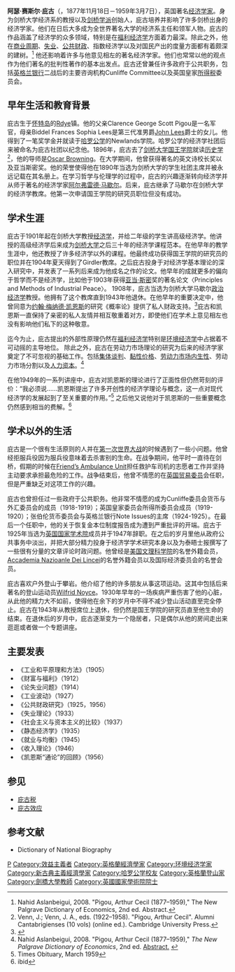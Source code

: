 {{noteTA
|1=zh-tw:亞瑟; zh-cn:阿瑟; zh-hk:亞瑟
|2=zh-tw:塞西爾; zh-cn:赛斯尔; zh-hk:塞西爾
|3=zh-tw:皮古; zh-cn:庇古; zh-hk:庇古
|G1=Economics
}}
{{Infobox_Person
| name             = 阿瑟·赛斯尔·庇古
|image= A.C. Pigou.jpg
|box_width= 185px
| caption          = 阿瑟·赛斯尔·庇古
|occupation= 经济学家
| period =  
|birth_name=
| other_names =
| Sex = 男
|birth_date= 1877年11月18日
|birth_place=[[英国|英国]][[怀特岛郡|怀特岛郡]][[賴德_(懷特島)|賴德]]
|death_date= 1959年3月7日
|death_place=英國[[劍橋郡|劍橋郡]][[劍橋|劍橋]]
| nationality = {{英国}}
| residence = 
| party = 
| religion =  
| spouse = 
| relatives =
|education= [[剑桥大学|剑桥大学]]
| past =  [[剑桥大学|剑桥大学]]马歇尔政治经济学教授
| work =
|awards= 1899 [[Chancellor's_Gold_Medal|Chancellor's Gold Medal]]<br>1903 [[Adam_Smith_Prize|Adam Smith Prize]]
| school_tradition = [[新古典主义经济学|新古典主义经济学]]
| influences       = [[艾尔弗雷德·马歇尔|艾尔弗雷德·马歇尔]]
| opposed          = [[约翰·梅纳德·凯恩斯|约翰·梅纳德·凯恩斯]]
| influenced       = [[尼可拉斯·格里高利·曼昆|尼可拉斯·格里高利·曼昆]]、[[艾伦·格林斯潘|艾伦·格林斯潘]]、[[保罗·沃尔克|保罗·沃尔克]]、[[保罗·克鲁格曼|保罗·克鲁格曼]]
| contributions    = [[外部性|外部性]]、[[庇古效应|庇古效应]]、[[庇古税|庇古税]]、[[Pigou_Club|Pigou Club]]
}}

'''阿瑟·赛斯尔·庇古'''（{{lang-en|Arthur Cecil Pigou}}，1877年11月18日－1959年3月7日），英国著名[[经济学家|经济学家]]。身为剑桥大学经济系的教授以及[[剑桥学派|剑桥学派]]创始人，庇古培养并影响了许多剑桥出身的经济学家。他们在日后大多成为全世界著名大学的经济系主任和领军人物。庇古的作品涵盖了经济学的众多领域，特别是在[[福利经济学|福利经济学]]方面着力最深。除此之外，他在[[商业周期|商业周期]]、[[失业|失业]]、[[公共财政|公共财政]]、指数经济学以及对国民产出的度量方面都有着颇深的建树。<ref> Nahid Aslanbeigui, 2008. "Pigou, Arthur Cecil (1877–1959)," The New Palgrave Dictionary of Economics, 2nd ed. Abstract.</ref> 他还影响着许多与他意见相左的著名经济学家。他们也常常以他的观点作为他们著名的批判性著作的基本出发点。庇古还曾兼任许多政府于公共职务，包括[[英格兰银行|英格兰银行]]二战后的主要咨询机构Cunliffe Committee以及英国皇家[[所得税|所得税]]委员会。

== 早年生活和教育背景 ==
庇古生于[[怀特岛|怀特岛]]的[[Rdye|Rdye]]镇。他的父亲Clarence George Scott Pigou是一名军官，母亲Biddel Frances Sophia Lees是第三代准男爵[[John_Lees|John Lees]]爵士的女儿。他得到了一笔奖学金并就读于[[哈罗公学|哈罗公学]]的Newlands学院。哈罗公学的经济学社团后来被命名为庇古社团以纪念他。1896年，庇古去了[[剑桥大学国王学院|剑桥大学国王学院]]就读[[历史学|历史学]] <ref>Venn, J.; Venn, J. A., eds. (1922–1958). "Pigou, Arthur Cecil". Alumni Cantabrigienses (10 vols) (online ed.). Cambridge University Press.</ref>，他的导师是[[Oscar_Browning|Oscar Browning]]。在大学期间，他曾获得著名的英文诗校长奖以及亚当斯密奖。他的荣誉使得他在1890年当选为剑桥大学的学生社团主席并被永远记载在其名册上。在学习哲学与伦理学的过程中，庇古的兴趣逐渐转向经济学并从师于著名的经济学家[[阿尔弗雷德·马歇尔|阿尔弗雷德·马歇尔]]。后来，庇古继承了马歇尔在剑桥大学的经济学教席。他第一次申请国王学院的研究员职位但没有成功。

== 学术生涯 ==
庇古于1901年起在剑桥大学教授[[经济学|经济学]]，并给二年级的学生讲高级经济学。他讲授的高级经济学后来成为[[剑桥大学|剑桥大学]]之后三十年的经济学课程范本。在他早年的教学生涯中，他还教授了许多经济学以外的课程。他最终成功获得国王学院的研究员的职位并在1904年夏天得到了Girdler教席。之后庇古投身于对经济学基本理论的深入研究中，并发表了一系列后来成为他成名之作的论文。他早年的成就更多的偏向于哲学而不是经济学，比如他于1903年获得[[亚当·斯密|亚当·斯密]]奖的著名论文〈Principles and Methods of Industrial Peace〉。
1908年，庇古当选为剑桥大学马歇尔[[政治经济学|政治经济学]]教授。他拥有了这个教席直到1943年他退休。在他早年的重要决定中，他曾同意为[[约翰·梅纳德·凯恩斯|约翰·梅纳德·凯恩斯]]的研究《概率论》提供了私人财政支持。<ref>{{Cite web |url=http://www.maynardkeynes.org/keynes-career-timeline.html |title=Keynes Timeline |accessdate=2013-01-06 |archive-date=2020-12-30 |archive-url=https://web.archive.org/web/20201230103756/https://www.maynardkeynes.org/keynes-career-timeline.html |dead-url=no }}</ref>庇古和凯恩斯一直保持了亲密的私人友情并相互敬重着对方，即使他们在学术上意见相左也没有影响他们私下的这种敬意。

迄今为止，庇古提出的外部性原理仍然在[[福利经济学|福利经济学]]特别是[[环境经济学|环境经济学]]中占据着不可动摇的主导地位。
除此之外，庇古在劳动力市场理论的研究为后来的经济学家奠定了不可忽视的基础工作。包括[[集体谈判|集体谈判]]、[[黏性价格|黏性价格]]、[[劳动力市场内生性|劳动力市场内生性]]、劳动力市场分割以及[[人力资本|人力资本]]。<ref>Nahid Aslanbeigui, 2008. "Pigou, Arthur Cecil (1877–1959)," ''The New Palgrave Dictionary of Economics'', 2nd ed. [http://www.dictionaryofeconomics.com/article?id=pde2008_P000088&q=industrial%20fluctuations&topicid=&result_number=1 Abstract.] {{Wayback|url=http://www.dictionaryofeconomics.com/article?id=pde2008_P000088&q=industrial%20fluctuations&topicid=&result_number=1 |date=20090707205846 }}</ref>

在他1949年的一系列讲座中，庇古对凯恩斯的理论进行了正面性但仍然苛刻的评价：“我必须说……凯恩斯提出了许多开创性的经济学理论与概念，这一点对现代经济学的发展起到了至关重要的作用。”<ref>Times Obituary, March 1959</ref> 之后他又说他对于凯恩斯的一些重要概念仍然感到相当的费解。<ref>ibid</ref>

== 学术以外的生活 ==
庇古是一个很有生活原则的人并在[[第一次世界大战|第一次世界大战]]的时候遇到了一些小问题。他曾经拒服兵役因为服兵役意味着去杀害别的生命。在战争期间，他平时一直待在剑桥，假期的时候在[[Friend’s_Ambulance_Unit|Friend’s Ambulance Unit]]担任救护车司机的志愿者工作并坚持主动要求承担最危险的工作。战争结束后，他曾不情愿的在[[英国贸易委员|英国贸易委员]]会任职，但是严重缺乏对这项工作的兴趣。

庇古也曾担任过一些政府于公共职务。他非常不情愿的成为Cunliffe委员会货币与外汇委员会的成员（1918-1919）；英国皇家委员会所得所委员会成员（1919-1920）；张伯伦货币委员会与英格兰银行Note Issues的主席（1924-1925）。在最后一个任职中，他的关于恢复金本位制度报告成为遭到严重批评的开端。庇古于1925年当选为[[英国国家学术院|英国国家学术院]]成员并于1947年辞职。在之后的岁月里他从政府公共事务中淡出，并把大部分精力投身于经济学学术研究本身以及为泰晤士报撰写了一些很有分量的文章评论时政问题。他曾经是[[美国文理科学院|美国文理科学院]]的名誉外籍会员，[[Accademia_Nazioanle_Dei_Lincei|Accademia Nazioanle Dei Lincei]]的名誉外籍会员以及国际经济委员会的名誉会员。

庇古喜欢户外登山于攀岩。他介绍了他的许多朋友从事这项运动。这其中包括后来著名的登山运动员[[Wilfrid_Noyce|Wilfrid Noyce]]。1930年早年的一场疾病严重伤害了他的心脏，从此他的精力大不如前，使得他在余下的岁月中不得不减少登山活动直至完全停止。庇古在1943年从教授席位上退休，但仍然是国王学院的研究员直至他生命的结束。在退休后的岁月中，庇古逐渐变为一个隐居者，只是偶尔从他的房间走出来逛逛或者做一个专题讲座。

== 主要发表 ==
*《工业和平原理和方法》（1905） 
*《财富与福利》（1912） 
*《论失业问题》（1914） 
*《工业波动》（1927） 
*《公共财政研究》（1925，1956） 
*《失业理论》（1933） 
*《社会主义与资本主义的比较》（1937） 
*《静态经济学》（1935） 
*《就业与均衡》（1945） 
*《收入理论》（1946） 
*《凯恩斯“通论”的回顾》（1956）

== 参见 ==
*[[庇古税|庇古税]]
*[[庇古效应|庇古效应]]

== 参考文献 ==
{{Reflist}}
*Dictionary of National Biography
{{Authority control}}
[[Category:劍橋大學國王學院校友|P]]
[[Category:效益主義者|Category:效益主義者]]
[[Category:英格蘭經濟學家|Category:英格蘭經濟學家]]
[[Category:环境经济学家|Category:环境经济学家]]
[[Category:新古典主義經濟學家|Category:新古典主義經濟學家]]
[[Category:哈罗公学校友|Category:哈罗公学校友]]
[[Category:英格蘭登山家|Category:英格蘭登山家]]
[[Category:劍橋大學教師|Category:劍橋大學教師]]
[[Category:英國國家學術院院士|Category:英國國家學術院院士]]